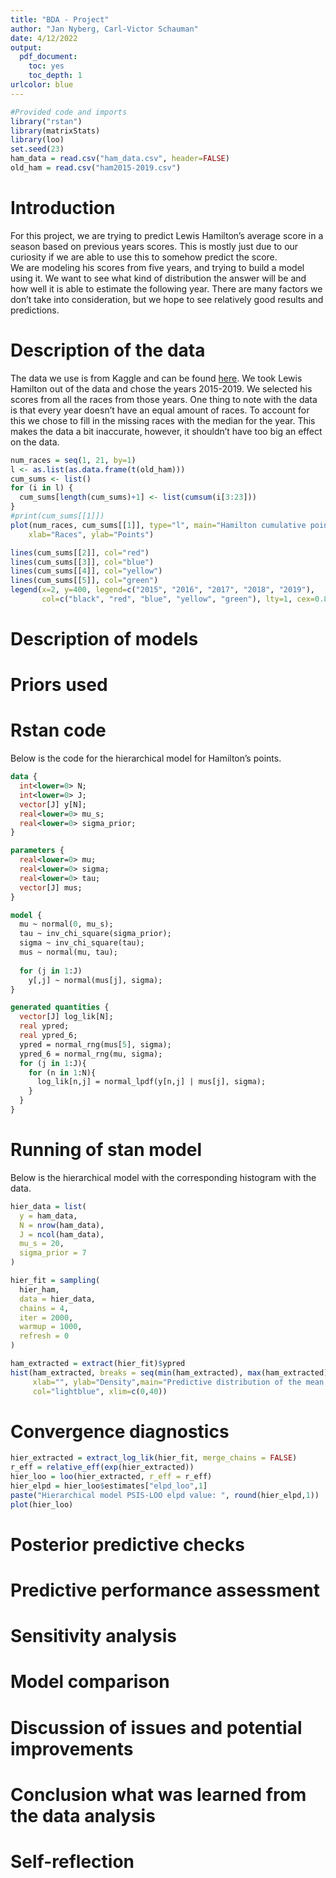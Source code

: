 ```yaml
---
title: "BDA - Project"
author: "Jan Nyberg, Carl-Victor Schauman"
date: 4/12/2022
output: 
  pdf_document: 
    toc: yes
    toc_depth: 1
urlcolor: blue
---
```

\newpage

```r
#Provided code and imports
library("rstan")
library(matrixStats)
library(loo)
set.seed(23)
ham_data = read.csv("ham_data.csv", header=FALSE)
old_ham = read.csv("ham2015-2019.csv")
```

# Introduction

For this project, we are trying to predict Lewis Hamilton's average score in a season based on previous years scores. This is mostly just due to our curiosity if we are able to use this to somehow predict the score.   
We are modeling his scores from five years, and trying to build a model using it. We want to see what kind of distribution the answer will be and how well it is able to estimate the following year. There are many factors we don't take into consideration, but we hope to see relatively good results and predictions.

# Description of the data

The data we use is from Kaggle and can be found [here](https://www.kaggle.com/datasets/rohanrao/formula-1-world-championship-1950-2020). We took Lewis Hamilton out of the data and chose the years 2015-2019. We selected his scores from all the races from those years. One thing to note with the data is that every year doesn't have an equal amount of races. To account for this we chose to fill in the missing races with the median for the year. This makes the data a bit inaccurate, however, it shouldn't have too big an effect on the data.

```r

num_races = seq(1, 21, by=1)
l <- as.list(as.data.frame(t(old_ham)))
cum_sums <- list()
for (i in l) {
  cum_sums[length(cum_sums)+1] <- list(cumsum(i[3:23]))
}
#print(cum_sums[[1]])
plot(num_races, cum_sums[[1]], type="l", main="Hamilton cumulative points",
    xlab="Races", ylab="Points")

lines(cum_sums[[2]], col="red")
lines(cum_sums[[3]], col="blue")
lines(cum_sums[[4]], col="yellow")
lines(cum_sums[[5]], col="green")
legend(x=2, y=400, legend=c("2015", "2016", "2017", "2018", "2019"),
       col=c("black", "red", "blue", "yellow", "green"), lty=1, cex=0.8)
```

# Description of models


# Priors used



# Rstan code

Below is the code for the hierarchical model for Hamilton's points.

```stan
data {
  int<lower=0> N;
  int<lower=0> J;
  vector[J] y[N];
  real<lower=0> mu_s;
  real<lower=0> sigma_prior;
}

parameters {
  real<lower=0> mu;
  real<lower=0> sigma;
  real<lower=0> tau;
  vector[J] mus;
}

model {
  mu ~ normal(0, mu_s);
  tau ~ inv_chi_square(sigma_prior);
  sigma ~ inv_chi_square(tau);
  mus ~ normal(mu, tau);
  
  for (j in 1:J)
    y[,j] ~ normal(mus[j], sigma);
}

generated quantities {
  vector[J] log_lik[N];
  real ypred;
  real ypred_6;
  ypred = normal_rng(mus[5], sigma);
  ypred_6 = normal_rng(mu, sigma);
  for (j in 1:J){
    for (n in 1:N){
      log_lik[n,j] = normal_lpdf(y[n,j] | mus[j], sigma);
    }
  }
}
```



# Running of stan model

Below is the hierarchical model with the corresponding histogram with the data.

```r
hier_data = list(
  y = ham_data,
  N = nrow(ham_data),
  J = ncol(ham_data),
  mu_s = 20,
  sigma_prior = 7
)

hier_fit = sampling(
  hier_ham,
  data = hier_data,
  chains = 4,
  iter = 2000,
  warmup = 1000,
  refresh = 0
)

ham_extracted = extract(hier_fit)$ypred
hist(ham_extracted, breaks = seq(min(ham_extracted), max(ham_extracted), length.out = 30), 
     xlab="", ylab="Density",main="Predictive distribution of the mean hamilton the next season", 
     col="lightblue", xlim=c(0,40))

```

# Convergence diagnostics

```r
hier_extracted = extract_log_lik(hier_fit, merge_chains = FALSE)
r_eff = relative_eff(exp(hier_extracted))
hier_loo = loo(hier_extracted, r_eff = r_eff)
hier_elpd = hier_loo$estimates["elpd_loo",1]
paste("Hierarchical model PSIS-LOO elpd value: ", round(hier_elpd,1))
plot(hier_loo)
```

# Posterior predictive checks

# Predictive performance assessment 

# Sensitivity analysis

# Model comparison

# Discussion of issues and potential improvements

# Conclusion what was learned from the data analysis

# Self-reflection